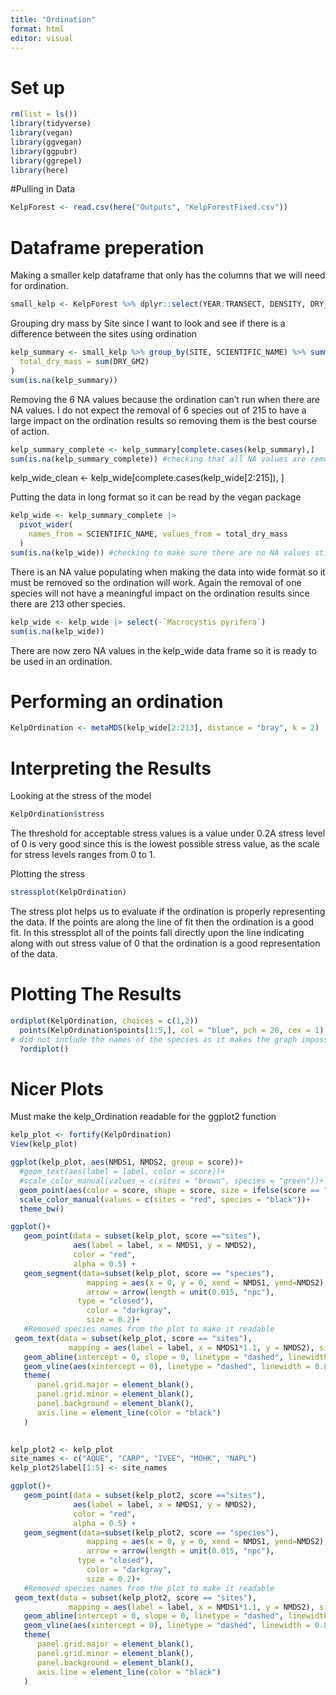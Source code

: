 ```yaml
---
title: "Ordination"
format: html
editor: visual
---
```


# Set up

```r
rm(list = ls())
library(tidyverse)
library(vegan)
library(ggvegan)
library(ggpubr)
library(ggrepel)
library(here)
```

#Pulling in Data

```r
KelpForest <- read.csv(here("Outputs", "KelpForestFixed.csv"))
```

# Dataframe preperation

Making a smaller kelp dataframe that only has the columns that we will need for ordination. 

```r
small_kelp <- KelpForest %>% dplyr::select(YEAR:TRANSECT, DENSITY, DRY_GM2, SCIENTIFIC_NAME)
```

Grouping dry mass by Site since I want to look and see if there is a difference between the sites using ordination

```r
kelp_summary <- small_kelp %>% group_by(SITE, SCIENTIFIC_NAME) %>% summarise(
  total_dry_mass = sum(DRY_GM2)
) 
sum(is.na(kelp_summary))
```

Removing the 6 NA values because the ordination can't run when there are NA values. I do not expect the removal of 6 species out of 215 to have a large impact on the ordination results so removing them is the best course of action. 

```r
kelp_summary_complete <- kelp_summary[complete.cases(kelp_summary),]
sum(is.na(kelp_summary_complete)) #checking that all NA values are removed
```

kelp_wide_clean <- kelp_wide[complete.cases(kelp_wide[2:215]), ]

Putting the data in long format so it can be read by the vegan package

```r
kelp_wide <- kelp_summary_complete |> 
  pivot_wider(
    names_from = SCIENTIFIC_NAME, values_from = total_dry_mass
  )
sum(is.na(kelp_wide)) #checking to make sure there are no NA values still
```
There is an NA value populating when making the data into wide format so it must be removed so the ordination will work. Again the removal of one species will not have a meaningful impact on the ordination results since there are 213 other species. 

```r
kelp_wide <- kelp_wide |> select(-`Macrocystis pyrifera`)
sum(is.na(kelp_wide))
```
There are now zero NA values in the kelp_wide data frame so it is ready to be used in an ordination. 

# Performing an ordination

```r
KelpOrdination <- metaMDS(kelp_wide[2:213], distance = "bray", k = 2)
```

# Interpreting the Results 

Looking at the stress of the model

```r
KelpOrdination$stress
```

The threshold for acceptable stress values is a value under 0.2A stress level of 0 is very good since this is the lowest possible stress value, as the scale for stress levels ranges from 0 to 1. 

Plotting the stress

```r
stressplot(KelpOrdination)
```

The stress plot helps us to evaluate if the ordination is properly representing the data. If the points are along the line of fit then the ordination is a good fit. In this stressplot all of the points fall directly upon the line indicating along with out stress value of 0 that the ordination is a good representation of the data. 


# Plotting The Results

```r
ordiplot(KelpOrdination, choices = c(1,2))
  points(KelpOrdination$points[1:5,], col = "blue", pch = 20, cex = 1) #makes it easier to see the 5 sites and how they differ from each other. 
# did not include the names of the species as it makes the graph impossible to read. 
  ?ordiplot()
```

# Nicer Plots

Must make the kelp_Ordination readable for the ggplot2 function

```r
kelp_plot <- fortify(KelpOrdination) 
View(kelp_plot)
```



```r
ggplot(kelp_plot, aes(NMDS1, NMDS2, group = score))+
  #geom_text(aes(label = label, color = score))+
  #scale_color_manual(values = c(sites = "brown", species = "green"))+
  geom_point(aes(color = score, shape = score, size = ifelse(score == "sites", 0.7,0.6)))+
  scale_color_manual(values = c(sites = "red", species = "black"))+
  theme_bw()
```


```r
ggplot()+
   geom_point(data = subset(kelp_plot, score =="sites"), 
              aes(label = label, x = NMDS1, y = NMDS2),
              color = "red",
              alpha = 0.5) +
   geom_segment(data=subset(kelp_plot, score == "species"),
                 mapping = aes(x = 0, y = 0, xend = NMDS1, yend=NMDS2),
                 arrow = arrow(length = unit(0.015, "npc"),
               type = "closed"),
                 color = "darkgray",
                 size = 0.2)+
   #Removed species names from the plot to make it readable
 geom_text(data = subset(kelp_plot, score == "sites"),
             mapping = aes(label = label, x = NMDS1*1.1, y = NMDS2), size = 10/.pt, color = "red")+ #plots
   geom_abline(intercept = 0, slope = 0, linetype = "dashed", linewidth = 0.8, color = "gray")+
   geom_vline(aes(xintercept = 0), linetype = "dashed", linewidth = 0.8, color = "gray")+
   theme(
      panel.grid.major = element_blank(),
      panel.grid.minor = element_blank(),
      panel.background = element_blank(),
      axis.line = element_line(color = "black")
   )
   
```

```r
kelp_plot2 <- kelp_plot
site_names <- c("AQUE", "CARP", "IVEE", "MOHK", "NAPL")
kelp_plot2$label[1:5] <- site_names
```

```r
ggplot()+
   geom_point(data = subset(kelp_plot2, score =="sites"), 
              aes(label = label, x = NMDS1, y = NMDS2),
              color = "red",
              alpha = 0.5) +
   geom_segment(data=subset(kelp_plot2, score == "species"),
                 mapping = aes(x = 0, y = 0, xend = NMDS1, yend=NMDS2),
                 arrow = arrow(length = unit(0.015, "npc"),
               type = "closed"),
                 color = "darkgray",
                 size = 0.2)+
   #Removed species names from the plot to make it readable
 geom_text(data = subset(kelp_plot2, score == "sites"),
             mapping = aes(label = label, x = NMDS1*1.1, y = NMDS2), size = 10/.pt, color = "blue")+ #plots
   geom_abline(intercept = 0, slope = 0, linetype = "dashed", linewidth = 0.8, color = "gray")+
   geom_vline(aes(xintercept = 0), linetype = "dashed", linewidth = 0.8, color = "gray")+
   theme(
      panel.grid.major = element_blank(),
      panel.grid.minor = element_blank(),
      panel.background = element_blank(),
      axis.line = element_line(color = "black")
   )
```



